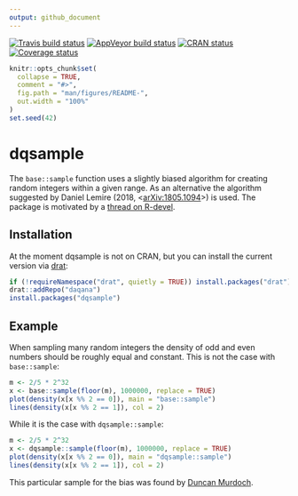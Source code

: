 ```yaml
---
output: github_document
---
```


<!-- README.md is generated from README.Rmd. Please edit that file -->

[![Travis build status](https://travis-ci.org/daqana/dqsample.svg?branch=master)](https://travis-ci.org/daqana/dqsample)
[![AppVeyor build status](https://ci.appveyor.com/api/projects/status/github/daqana/dqsample?branch=master&svg=true)](https://ci.appveyor.com/project/rstub/dqsample)
[![CRAN status](https://www.r-pkg.org/badges/version/dqsample)](https://cran.r-project.org/package=dqsample)
[![Coverage status](https://codecov.io/gh/daqana/dqsample/branch/master/graph/badge.svg)](https://codecov.io/github/daqana/dqsample?branch=master)

```r
knitr::opts_chunk$set(
  collapse = TRUE,
  comment = "#>",
  fig.path = "man/figures/README-",
  out.width = "100%"
)
set.seed(42)
```
# dqsample

The `base::sample` function uses a slightly biased algorithm for
creating random integers within a given range. As an alternative the
algorithm suggested by Daniel Lemire (2018,
<[arXiv:1805.1094](https://arxiv.org/abs/1805.10941)>) is used. 
The package is motivated by a [thread on R-devel](https://stat.ethz.ch/pipermail/r-devel/2018-September/076817.html).

## Installation

At the moment dqsample is not on CRAN, but you can install the current version
via [drat](https://cran.r-project.org/package=drat):

```r
if (!requireNamespace("drat", quietly = TRUE)) install.packages("drat")
drat::addRepo("daqana")
install.packages("dqsample")
```

## Example

When sampling many random integers the density of odd and even numbers should be roughly equal and constant.
This is not the case with `base::sample`:

```r
m <- 2/5 * 2^32
x <- base::sample(floor(m), 1000000, replace = TRUE)
plot(density(x[x %% 2 == 0]), main = "base::sample")
lines(density(x[x %% 2 == 1]), col = 2)
```

While it is the case with `dqsample::sample`:

```r
m <- 2/5 * 2^32
x <- dqsample::sample(floor(m), 1000000, replace = TRUE)
plot(density(x[x %% 2 == 0]), main = "dqsample::sample")
lines(density(x[x %% 2 == 1]), col = 2)
```

This particular sample for the bias was found by [Duncan Murdoch](https://stat.ethz.ch/pipermail/r-devel/2018-September/076827.html).

